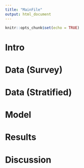 ```yaml
---
title: "MainFile"
output: html_document
---
```


```r
knitr::opts_chunk$set(echo = TRUE)
```

# Intro


# Data (Survey)


# Data (Stratified)


# Model


# Results



# Discussion